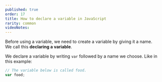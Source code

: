 ```yaml
---
published: true
order: 17
title: How to declare a variable in JavaScript
rarity: common
videoNotes:
---
```


Before using a variable, we need to create a variable by giving it a name. We call this **declaring a variable**.

We declare a variable by writing `var` followed by a name we choose. Like in this example:

```js
// The variable below is called food.
var food;
```
